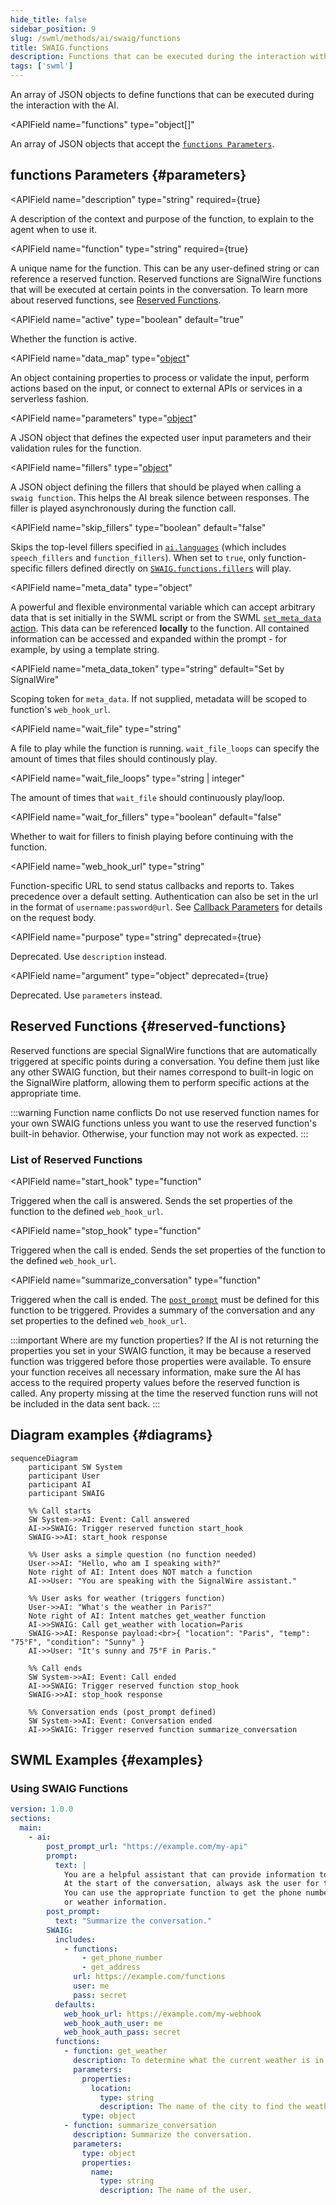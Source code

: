 ```yaml
---
hide_title: false
sidebar_position: 9
slug: /swml/methods/ai/swaig/functions
title: SWAIG.functions
description: Functions that can be executed during the interaction with the AI.
tags: ['swml']
---
```



[reserved-functions]: #reserved-functions
[post-prompt]: /swml/methods/ai/post_prompt

An array of JSON objects to define functions that can be executed during the interaction with the AI.

<APIField
  name="functions"
  type="object[]"
>
  An array of JSON objects that accept the [`functions Parameters`](#parameters).
</APIField>


## **functions Parameters** {#parameters}

<APIField
  name="description"
  type="string"
  required={true}
>
  A description of the context and purpose of the function, to explain to the agent when to use it.
</APIField>

<APIField
  name="function"
  type="string"
  required={true}
>
  A unique name for the function. This can be any user-defined string or can reference a reserved function. Reserved functions are SignalWire functions that will be executed at certain points in the conversation. To learn more about reserved functions, see [Reserved Functions][reserved-functions].
</APIField>

<APIField
  name="active"
  type="boolean"
  default="true"
>
  Whether the function is active.
</APIField>

<APIField
  name="data_map"
  type="[object](/swml/methods/ai/swaig/functions/data_map)"
>
  An object containing properties to process or validate the input, perform actions based on the input, or connect to external APIs or services in a serverless fashion.
</APIField>

<APIField
  name="parameters"
  type="[object](/swml/methods/ai/swaig/functions/parameters)"
>
  A JSON object that defines the expected user input parameters and their validation rules for the function.
</APIField>

<APIField
  name="fillers"
  type="[object](/swml/methods/ai/swaig/functions/fillers)"
>
  A JSON object defining the fillers that should be played when calling a `swaig function`. This helps the AI break silence between responses. The filler is played asynchronously during the function call.
</APIField>

<APIField
  name="skip_fillers"
  type="boolean"
  default="false"
>
  Skips the top-level fillers specified in [`ai.languages`](/swml/methods/ai/languages) (which includes `speech_fillers` and `function_fillers`). When set to `true`, only function-specific fillers defined directly on [`SWAIG.functions.fillers`](/swml/methods/ai/swaig/functions/fillers) will play.
</APIField>

<APIField
  name="meta_data"
  type="object"
>
  A powerful and flexible environmental variable which can accept arbitrary data that is set initially in the SWML script or from the SWML [`set_meta_data` action](./ai_swaig.data_map/data_map.output.mdx#actions). This data can be referenced **locally** to the function. All contained information can be accessed and expanded within the prompt - for example, by using a template string.
</APIField>

<APIField
  name="meta_data_token"
  type="string"
  default="Set by SignalWire"
>
  Scoping token for `meta_data`. If not supplied, metadata will be scoped to function's `web_hook_url`.
</APIField>

<APIField
  name="wait_file"
  type="string"
>
  A file to play while the function is running. `wait_file_loops` can specify the amount of times that files should continously play.
</APIField>

<APIField
  name="wait_file_loops"
  type="string | integer"
>
  The amount of times that `wait_file` should continuously play/loop.
</APIField>

<APIField
  name="wait_for_fillers"
  type="boolean"
  default="false"
>
  Whether to wait for fillers to finish playing before continuing with the function.
</APIField>

<APIField
  name="web_hook_url"
  type="string"
>
  Function-specific URL to send status callbacks and reports to. Takes precedence over a default setting. Authentication can also be set in the url in the format of `username:password@url`. See [Callback Parameters](./functions.web_hook_url.mdx) for details on the request body.
</APIField>

<APIField
  name="purpose"
  type="string"
  deprecated={true}
>
  Deprecated. Use `description` instead.
</APIField>

<APIField
  name="argument"
  type="object"
  deprecated={true}
>
  Deprecated. Use `parameters` instead.
</APIField>



## **Reserved Functions** {#reserved-functions}

Reserved functions are special SignalWire functions that are automatically triggered at specific points during a conversation.
You define them just like any other SWAIG function, but their names correspond to built-in logic on the SignalWire platform,
allowing them to perform specific actions at the appropriate time.

:::warning Function name conflicts
Do not use reserved function names for your own SWAIG functions unless you want to use the reserved function's built-in behavior.
Otherwise, your function may not work as expected.
:::

### List of Reserved Functions

<APIField
  name="start_hook"
  type="function"
>
  Triggered when the call is answered. Sends the set properties of the function to the defined `web_hook_url`.
</APIField>

<APIField
  name="stop_hook"
  type="function"
>
  Triggered when the call is ended. Sends the set properties of the function to the defined `web_hook_url`.
</APIField>

<APIField
  name="summarize_conversation"
  type="function"
>
  Triggered when the call is ended. The [`post_prompt`][post-prompt] must be defined for this function to be triggered. Provides a summary of the conversation and any set properties to the defined `web_hook_url`.
</APIField>

:::important Where are my function properties?
If the AI is not returning the properties you set in your SWAIG function, it may be because a reserved function was triggered before
those properties were available. To ensure your function receives all necessary information, make sure the AI has access to the
required property values before the reserved function is called. Any property missing at the time the reserved function runs will
not be included in the data sent back.
:::


## Diagram examples {#diagrams}

```mermaid
sequenceDiagram
    participant SW System
    participant User
    participant AI
    participant SWAIG

    %% Call starts
    SW System->>AI: Event: Call answered
    AI->>SWAIG: Trigger reserved function start_hook
    SWAIG->>AI: start_hook response

    %% User asks a simple question (no function needed)
    User->>AI: "Hello, who am I speaking with?"
    Note right of AI: Intent does NOT match a function
    AI->>User: "You are speaking with the SignalWire assistant."

    %% User asks for weather (triggers function)
    User->>AI: "What's the weather in Paris?"
    Note right of AI: Intent matches get_weather function
    AI->>SWAIG: Call get_weather with location=Paris
    SWAIG->>AI: Response payload:<br>{ "location": "Paris", "temp": "75°F", "condition": "Sunny" }
    AI->>User: "It's sunny and 75°F in Paris."

    %% Call ends
    SW System->>AI: Event: Call ended
    AI->>SWAIG: Trigger reserved function stop_hook
    SWAIG->>AI: stop_hook response

    %% Conversation ends (post_prompt defined)
    SW System->>AI: Event: Conversation ended
    AI->>SWAIG: Trigger reserved function summarize_conversation
```


## SWML **Examples** {#examples}

### Using SWAIG Functions

```yaml andJson
version: 1.0.0
sections:
  main:
    - ai:
        post_prompt_url: "https://example.com/my-api"
        prompt:
          text: |
            You are a helpful assistant that can provide information to users about a destination.
            At the start of the conversation, always ask the user for their name.
            You can use the appropriate function to get the phone number, address,
            or weather information.
        post_prompt:
          text: "Summarize the conversation."
        SWAIG:
          includes:
            - functions:
                - get_phone_number
                - get_address
              url: https://example.com/functions
              user: me
              pass: secret
          defaults:
            web_hook_url: https://example.com/my-webhook
            web_hook_auth_user: me
            web_hook_auth_pass: secret
          functions:
            - function: get_weather
              description: To determine what the current weather is in a provided location.
              parameters:
                properties:
                  location:
                    type: string
                    description: The name of the city to find the weather from.
                type: object
            - function: summarize_conversation
              description: Summarize the conversation.
              parameters:
                type: object
                properties:
                  name:
                    type: string
                    description: The name of the user.
```
